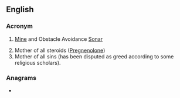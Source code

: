 {{also|moas}}
==English==

===Acronym===
{{rfc-header|Acronym}}
{{head|en|acronym}}

# {{lb|en|military}} [[Mine]] and Obstacle Avoidance [[Sonar]]
# Mother of all steroids ([[Pregnenolone]])
# Mother of all sins (has been disputed as greed according to some religious scholars).

===Anagrams===
* {{anagrams|en|-omas|Amos|Samo|SoMa|Soma|maos|omas|soam|soma}}